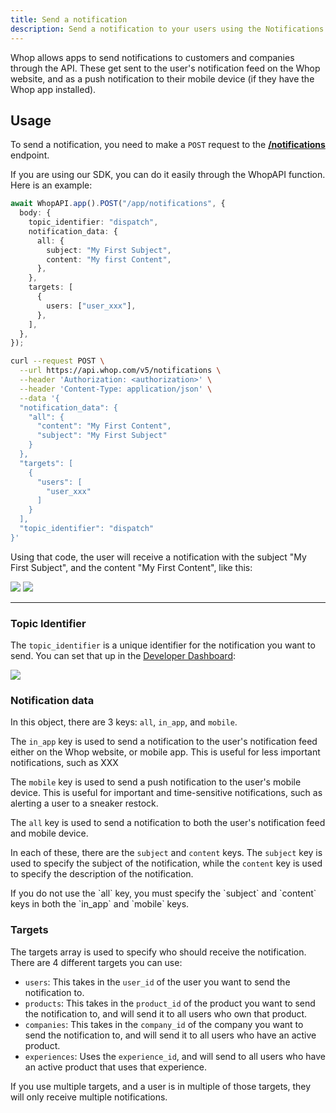 ```yaml
---
title: Send a notification
description: Send a notification to your users using the Notifications API.
---
```


Whop allows apps to send notifications to customers and companies through the API. These get sent to the user's notification feed on the Whop website, and as a push notification to their mobile device (if they have the Whop app installed).

## Usage

To send a notification, you need to make a `POST` request to the [**/notifications**](/api-reference/v5/apps/notifications/send) endpoint.

If you are using our SDK, you can do it easily through the WhopAPI function. Here is an example:

<CodeGroup>

```typescript SDK
await WhopAPI.app().POST("/app/notifications", {
  body: {
    topic_identifier: "dispatch",
    notification_data: {
      all: {
        subject: "My First Subject",
        content: "My first Content",
      },
    },
    targets: [
      {
        users: ["user_xxx"],
      },
    ],
  },
});
```

```bash cURL
curl --request POST \
  --url https://api.whop.com/v5/notifications \
  --header 'Authorization: <authorization>' \
  --header 'Content-Type: application/json' \
  --data '{
  "notification_data": {
    "all": {
      "content": "My First Content",
      "subject": "My First Subject"
    }
  },
  "targets": [
    {
      "users": [
        "user_xxx"
      ]
    }
  ],
  "topic_identifier": "dispatch"
}'
```

</CodeGroup>

Using that code, the user will receive a notification with the subject "My First Subject", and the content "My First Content", like this:

<Frame caption="Notification feed on whop.com">
  <img src="https://imgur.com/UrFAZoC.png" />
</Frame>

<Frame caption="Mobile app push notification">
  <img src="https://imgur.com/AvHQtNx.jpg" />
</Frame>

---

### Topic Identifier

The `topic_identifier` is a unique identifier for the notification you want to send. You can set that up in the [Developer Dashboard](https://whop.com/dev):

<Frame>
  <img src="https://imgur.com/fwMNrZM.gif" />
</Frame>

### Notification data

In this object, there are 3 keys: `all`, `in_app`, and `mobile`.

The `in_app` key is used to send a notification to the user's notification feed either on the Whop website, or mobile app. This is useful for less important notifications, such as XXX

The `mobile` key is used to send a push notification to the user's mobile device. This is useful for important and time-sensitive notifications, such as alerting a user to a sneaker restock.

The `all` key is used to send a notification to both the user's notification feed and mobile device.

In each of these, there are the `subject` and `content` keys. The `subject` key is used to specify the subject of the notification, while the `content` key is used to specify the description of the notification.

<Note>
  If you do not use the `all` key, you must specify the `subject` and `content`
  keys in both the `in_app` and `mobile` keys.
</Note>

### Targets

The targets array is used to specify who should receive the notification. There are 4 different targets you can use:

- `users`: This takes in the `user_id` of the user you want to send the notification to.
- `products`: This takes in the `product_id` of the product you want to send the notification to, and will send it to all users who own that product.
- `companies`: This takes in the `company_id` of the company you want to send the notification to, and will send it to all users who have an active product.
- `experiences`: Uses the `experience_id`, and will send to all users who have an active product that uses that experience.

<Warning>
  If you use multiple targets, and a user is in multiple of those targets, they
  will only receive multiple notifications.
</Warning>
